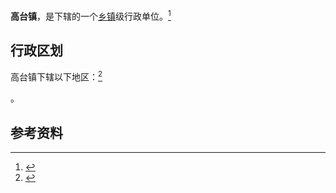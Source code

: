 {{中国乡级行政区|52/03/28/106/000}}

'''高台镇'''，是{{PRC admin/fullname|52/03/28/106/000|3}}下辖的一个[[乡镇|乡镇]]级行政单位。<ref>{{PRC admin/ref sgc|{{PRC admin/parent|52/03/28/106/000}}}}</ref>

== 行政区划 ==

高台镇下辖以下地区：<ref>{{PRC admin/ref sgc|52/03/28/106/000}}</ref>

{{PRC admin/children|52/03/28/106/000}}。

== 参考资料 ==

{{reflist}}

{{行政区划小作品}}
{{PRC admin/navcat|52/03/28/106/000}}